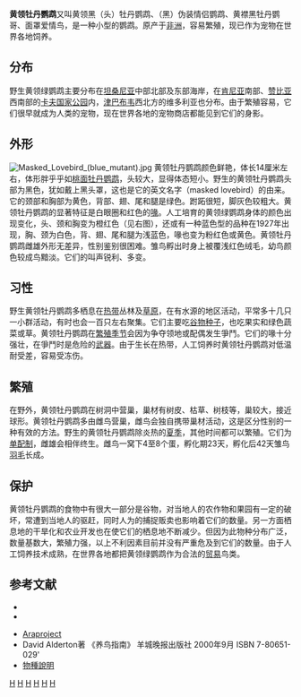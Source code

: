 {{Speciesbox
| taxon = Agapornis personatus
| image = Agapornis personatus -Serengeti, Tanzania-8.jpg
| image_caption = 坦桑尼亞[[塞倫蓋提|塞倫蓋提]]上的黃領牡丹鸚鵡
| status = LC
| status_system = IUCN3.1
| status_ref = <ref name=IUCN>{{IUCN|id=22685352 |title=''Agapornis personatus'' |assessors=[[BirdLife_International|BirdLife International]] |version=2013.2 |year=2012 |accessdate=26 November 2013}}</ref>
| binomial_authority = Reichenow, 1887
}}

'''黄领牡丹鹦鹉'''又叫黄领黑（头）牡丹鹦鹉、（黑）伪装情侣鹦鹉、黄襟黑牡丹鹦哥、面罩爱情鸟，是一种小型的鹦鹉。原产于[[非洲|非洲]]，容易繁殖，现已作为宠物在世界各地饲养。

== 分布 ==
野生黄领绿鹦鹉主要分布在[[坦桑尼亚|坦桑尼亚]]中部北部及东部海岸，在[[肯尼亚|肯尼亚]]南部、[[赞比亚|赞比亚]]西南部的[[卡夫国家公园|卡夫国家公园]]内，[[津巴布韦|津巴布韦]]西北方的维多利亚也分布。由于繁殖容易，它们很早就成为人类的宠物，现在世界各地的宠物商店都能见到它们的身影。
== 外形 ==
[[File:Masked_Lovebird_(blue_mutant).jpg|thumb]]
黄领牡丹鹦鹉颜色鲜艳，体长14厘米左右，体形胖乎乎如[[桃面牡丹鹦鹉|桃面牡丹鹦鹉]]，头较大，显得体态短小。野生的黄领牡丹鹦鹉头部为黑色，犹如戴上黑头罩，这也是它的英文名字（masked lovebird）的由来。它的颈部和胸部为黄色，背部、翅、尾和腿是绿色。跗跖很短，脚灰色较粗大。黄领牡丹鹦鹉的显著特征是白眼圈和红色的[[鳥喙|喙]]。人工培育的黄领绿鹦鹉身体的颜色出现变化，头、颈和胸变为橙红色（见右图），还或有一种蓝色型的品种在1927年出现，胸、颈为白色，背、翅、尾和腿为浅蓝色，喙也变为粉红色或黄色。黄领牡丹鹦鹉雌雄外形无差异，性别鉴别很困难。雏鸟孵出时身上被覆浅红色绒毛，幼鸟颜色较成鸟黯淡。它们的叫声锐利、多变。
== 习性 ==
野生黄领牡丹鹦鹉多栖息在[[热带|热带]]丛林及[[草原|草原]]，在有水源的地区活动，平常多十几只一小群活动，有时也会一百只左右聚集。它们主要吃[[谷物|谷物]][[种子|种子]]，也吃果实和绿色蔬菜或草。黄领牡丹鹦鹉在[[繁殖季节|繁殖季节]]会因为争夺领地或配偶发生爭鬥。它们的喙十分强壮，在爭鬥时是危险的[[武器|武器]]。由于生长在热带，人工饲养时黄领牡丹鹦鹉对低温耐受差，容易受冻伤。

== 繁殖 ==
在野外，黄领牡丹鹦鹉在树洞中营巢，巢材有树皮、枯草、树枝等，巢较大，接近球形。黄领牡丹鹦鹉多由雌鸟营巢，雌鸟会独自携带巢材活动，这是区分性别的一种有效的方法。野生的黄领牡丹鹦鹉除炎热的[[夏季|夏季]]，其他时间都可以繁殖。它们为[[单配制|单配制]]，雌雄会相伴终生。雌鸟一窝下4至8个蛋，孵化期23天，孵化后42天雏鸟[[羽毛|羽毛]]长成。
== 保护 ==
黄领牡丹鹦鹉的食物中有很大一部分是谷物，对当地人的农作物和果园有一定的破坏，常遭到当地人的驱赶，同时人为的捕捉贩卖也影响着它们的数量。另一方面栖息地的干旱化和农业开发也在使它们的栖息地不断减少。但因为此物种分布广泛，数量基数大，繁殖力强，以上不利因素目前并没有严重危及到它们的数量。由于人工饲养技术成熟，在世界各地都把黄领绿鹦鹉作为合法的[[鸟类贸易|贸易]]鸟类。

==参考文献==
{{reflist}}

* {{IUCN2006|assessors=BirdLife International |year=2004|id=48006|title=Agapornis personatus  |downloaded=2007年3月13日}} 
* {{ITIS|ID=554886 |taxon=''Agapornis personatus'' |downloaded=2007年3月13日}}

{{commons|Agapornis personata|黄领牡丹鹦鹉}}
* [http://www.araproject.nl Araproject]{{Wayback|url=http://www.araproject.nl/ |date=20070206224746 }}
* David Alderton著 《养鸟指南》 羊城晚报出版社 2000年9月 ISBN 7-80651-029'
* [http://www.birdlife.org/datazone/species/index.html?action=SpcHTMDetails.asp&sid=1512&m=0 物種說明]{{Wayback|url=http://www.birdlife.org/datazone/species/index.html?action=SpcHTMDetails.asp&sid=1512&m=0 |date=20070929122604 }}

{{Taxonbar}}
[[Category:情侶鸚鵡|H]]
[[Category:牡丹鹦鹉属|H]]
[[Category:蒲隆地動物|H]]
[[Category:肯尼亞鳥類|H]]
[[Category:坦桑尼亞動物|H]]
[[Category:1887年描述的鸟类|H]]